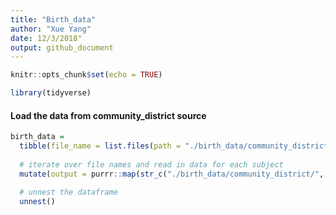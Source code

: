 ```yaml
---
title: "Birth_data"
author: "Xue Yang"
date: 12/3/2018"
output: github_document
---
```


```r
knitr::opts_chunk$set(echo = TRUE)

library(tidyverse)
```

#### Load the data from community_district source

```r
birth_data = 
  tibble(file_name = list.files(path = "./birth_data/community_district")) %>% 
  
  # iterate over file names and read in data for each subject
  mutate(output = purrr::map(str_c("./birth_data/community_district/", file_name), haven::read_sas)) %>%
  
  # unnest the dataframe
  unnest() 
```

